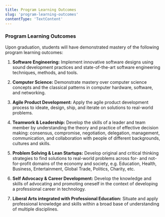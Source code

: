 ```yaml
---
title: Program Learning Outcomes
slug: 'program-learning-outcomes'
contentType: 'TextContent'
---
```


### Program Learning Outcomes

Upon graduation, students will have demonstrated mastery of the following program learning outcomes:

1. **Software Engineering:** Implement innovative software designs using sound development practices
   and state-of-the-art software engineering techniques, methods, and tools.

2. **Computer Science:** Demonstrate mastery over computer science concepts and the classical
   patterns in computer hardware, software, and networking.

3. **Agile Product Development:** Apply the agile product development process to ideate, design,
   ship, and iterate on solutions to real-world problems.

4. **Teamwork & Leadership:** Develop the skills of a leader and team member by understanding the
   theory and practice of effective decision making: consensus, compromise, negotiation, delegation,
   management, communication, and collaboration with people of different backgrounds, cultures and
   skills.

5. **Problem Solving & Lean Startups:** Develop original and critical thinking strategies to find
   solutions to real-world problems across for- and not-for-profit domains of the economy and
   society, e.g. Education, Health, Business, Entertainment, Global Trade, Politics, Charity, etc.

6. **Self Advocacy & Career Development:** Develop the knowledge and skills of advocating and
   promoting oneself in the context of developing a professional career in technology.

7. **Liberal Arts integrated with Professional Education:** Situate and apply professional knowledge
   and skills within a broad base of understanding of multiple disciplines.
